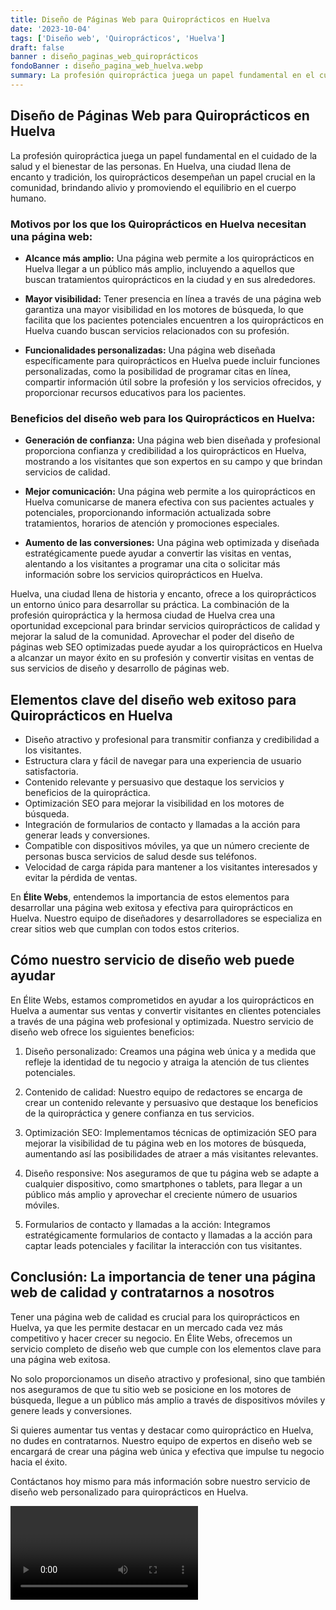 ```yaml
---
title: Diseño de Páginas Web para Quiroprácticos en Huelva
date: '2023-10-04'
tags: ['Diseño web', 'Quiroprácticos', 'Huelva']
draft: false
banner : diseño_paginas_web_quiroprácticos
fondoBanner : diseño_pagina_web_huelva.webp
summary: La profesión quiropráctica juega un papel fundamental en el cuidado de la salud y el bienestar de las personas. En Huelva, una ciudad llena de encanto y tradición, los quiroprácticos desempeñan un papel crucial en la comunidad, brindando alivio y promoviendo el equilibrio en el cuerpo humano.
---
```


## Diseño de Páginas Web para Quiroprácticos en Huelva

La profesión quiropráctica juega un papel fundamental en el cuidado de la salud y el bienestar de las personas. En Huelva, una ciudad llena de encanto y tradición, los quiroprácticos desempeñan un papel crucial en la comunidad, brindando alivio y promoviendo el equilibrio en el cuerpo humano.

### Motivos por los que los Quiroprácticos en Huelva necesitan una página web:

- **Alcance más amplio:** Una página web permite a los quiroprácticos en Huelva llegar a un público más amplio, incluyendo a aquellos que buscan tratamientos quiroprácticos en la ciudad y en sus alrededores.

- **Mayor visibilidad:** Tener presencia en línea a través de una página web garantiza una mayor visibilidad en los motores de búsqueda, lo que facilita que los pacientes potenciales encuentren a los quiroprácticos en Huelva cuando buscan servicios relacionados con su profesión.

- **Funcionalidades personalizadas:** Una página web diseñada específicamente para quiroprácticos en Huelva puede incluir funciones personalizadas, como la posibilidad de programar citas en línea, compartir información útil sobre la profesión y los servicios ofrecidos, y proporcionar recursos educativos para los pacientes.

### Beneficios del diseño web para los Quiroprácticos en Huelva:

- **Generación de confianza:** Una página web bien diseñada y profesional proporciona confianza y credibilidad a los quiroprácticos en Huelva, mostrando a los visitantes que son expertos en su campo y que brindan servicios de calidad.

- **Mejor comunicación:** Una página web permite a los quiroprácticos en Huelva comunicarse de manera efectiva con sus pacientes actuales y potenciales, proporcionando información actualizada sobre tratamientos, horarios de atención y promociones especiales.

- **Aumento de las conversiones:** Una página web optimizada y diseñada estratégicamente puede ayudar a convertir las visitas en ventas, alentando a los visitantes a programar una cita o solicitar más información sobre los servicios quiroprácticos en Huelva.

Huelva, una ciudad llena de historia y encanto, ofrece a los quiroprácticos un entorno único para desarrollar su práctica. La combinación de la profesión quiropráctica y la hermosa ciudad de Huelva crea una oportunidad excepcional para brindar servicios quiroprácticos de calidad y mejorar la salud de la comunidad. Aprovechar el poder del diseño de páginas web SEO optimizadas puede ayudar a los quiroprácticos en Huelva a alcanzar un mayor éxito en su profesión y convertir visitas en ventas de sus servicios de diseño y desarrollo de páginas web.

<GifSeo />

<Cta />

## Elementos clave del diseño web exitoso para Quiroprácticos en Huelva

- Diseño atractivo y profesional para transmitir confianza y credibilidad a los visitantes.
- Estructura clara y fácil de navegar para una experiencia de usuario satisfactoria.
- Contenido relevante y persuasivo que destaque los servicios y beneficios de la quiropráctica.
- Optimización SEO para mejorar la visibilidad en los motores de búsqueda.
- Integración de formularios de contacto y llamadas a la acción para generar leads y conversiones.
- Compatible con dispositivos móviles, ya que un número creciente de personas busca servicios de salud desde sus teléfonos.
- Velocidad de carga rápida para mantener a los visitantes interesados y evitar la pérdida de ventas.

En **Élite Webs**, entendemos la importancia de estos elementos para desarrollar una página web exitosa y efectiva para quiroprácticos en Huelva. Nuestro equipo de diseñadores y desarrolladores se especializa en crear sitios web que cumplan con todos estos criterios.

## Cómo nuestro servicio de diseño web puede ayudar

En Élite Webs, estamos comprometidos en ayudar a los quiroprácticos en Huelva a aumentar sus ventas y convertir visitantes en clientes potenciales a través de una página web profesional y optimizada. Nuestro servicio de diseño web ofrece los siguientes beneficios:

1. Diseño personalizado: Creamos una página web única y a medida que refleje la identidad de tu negocio y atraiga la atención de tus clientes potenciales.

2. Contenido de calidad: Nuestro equipo de redactores se encarga de crear un contenido relevante y persuasivo que destaque los beneficios de la quiropráctica y genere confianza en tus servicios.

3. Optimización SEO: Implementamos técnicas de optimización SEO para mejorar la visibilidad de tu página web en los motores de búsqueda, aumentando así las posibilidades de atraer a más visitantes relevantes.

4. Diseño responsive: Nos aseguramos de que tu página web se adapte a cualquier dispositivo, como smartphones o tablets, para llegar a un público más amplio y aprovechar el creciente número de usuarios móviles.

5. Formularios de contacto y llamadas a la acción: Integramos estratégicamente formularios de contacto y llamadas a la acción para captar leads potenciales y facilitar la interacción con tus visitantes.

## Conclusión: La importancia de tener una página web de calidad y contratarnos a nosotros

Tener una página web de calidad es crucial para los quiroprácticos en Huelva, ya que les permite destacar en un mercado cada vez más competitivo y hacer crecer su negocio. En Élite Webs, ofrecemos un servicio completo de diseño web que cumple con los elementos clave para una página web exitosa.

No solo proporcionamos un diseño atractivo y profesional, sino que también nos aseguramos de que tu sitio web se posicione en los motores de búsqueda, llegue a un público más amplio a través de dispositivos móviles y genere leads y conversiones.

Si quieres aumentar tus ventas y destacar como quiropráctico en Huelva, no dudes en contratarnos. Nuestro equipo de expertos en diseño web se encargará de crear una página web única y efectiva que impulse tu negocio hacia el éxito.

Contáctanos hoy mismo para más información sobre nuestro servicio de diseño web personalizado para quiroprácticos en Huelva.

<Video />

<CtaBot job='Quiroprácticos' city='Huelva'/>

<Gmaps query='Huelva+españa+maps' />
